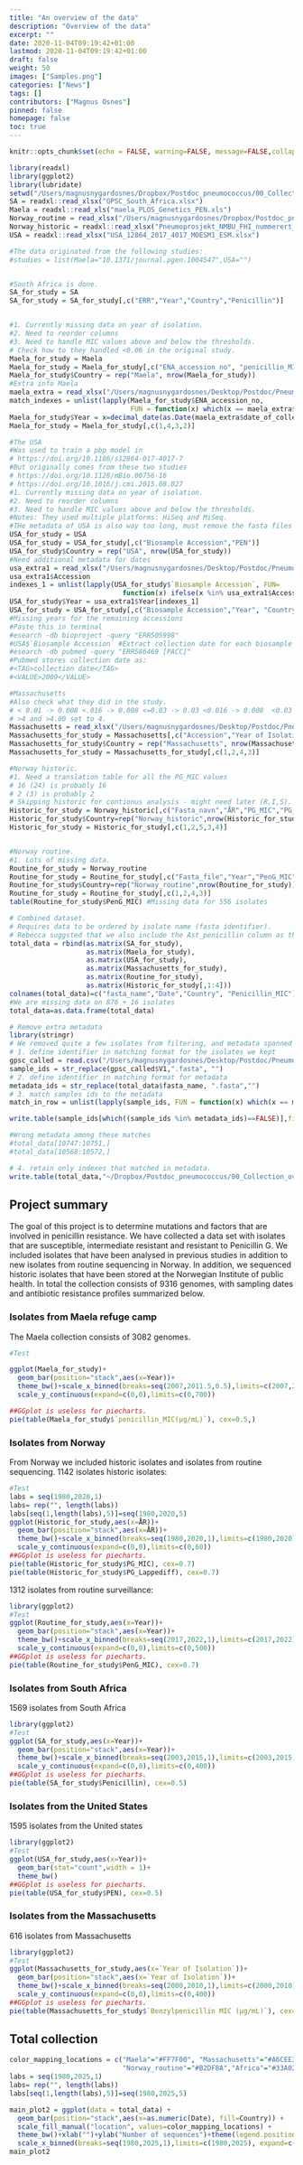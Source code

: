 ```yaml
---
title: "An overview of the data"
description: "Overview of the data"
excerpt: ""
date: 2020-11-04T09:19:42+01:00
lastmod: 2020-11-04T09:19:42+01:00
draft: false
weight: 50
images: ["Samples.png"]
categories: ["News"]
tags: []
contributors: ["Magnus Osnes"]
pinned: false
homepage: false
toc: true
---
```


```r
knitr::opts_chunk$set(echo = FALSE, warning=FALSE, message=FALSE,collapse=T, cache=T, 'styler', tidy.opts=list(strict=T))
```

```r
library(readxl)
library(ggplot2)
library(lubridate)
setwd("/Users/magnusnygardosnes/Dropbox/Postdoc_pneumococcus/00_Collection_overview")
SA = readxl::read_xlsx("GPSC_South_Africa.xlsx")
Maela = readxl::read_xls("maela_PLOS_Genetics_PEN.xls")
Norway_routine = read_xlsx("/Users/magnusnygardosnes/Dropbox/Postdoc_pneumococcus/00_Collection_overview/Nor2018-2022_metadata.xlsx")
Norway_historic = readxl::read_xlsx("Pneumoprosjekt_NMBU_FHI_nummerert_eksportert.xlsx")
USA = readxl::read_xlsx("USA_12864_2017_4017_MOESM1_ESM.xlsx")

#The data originated from the following studies:
#studies = list(Maela="10.1371/journal.pgen.1004547",USA="")


#South Africa is done.
SA_for_study = SA
SA_for_study = SA_for_study[,c("ERR","Year","Country","Penicillin")]


#1. Currently missing data on year of isolation.
#2. Need to reorder columns
#3. Need to handle MIC values above and below the thresholds.
# Check how to they handled <0.06 in the original study. 
Maela_for_study = Maela
Maela_for_study = Maela_for_study[,c("ENA_accession_no", "penicillin_MIC(µg/mL)")]
Maela_for_study$Country = rep("Maela", nrow(Maela_for_study))
#Extra info Maela
maela_extra = read_xlsx("/Users/magnusnygardosnes/Desktop/Postdoc/Pneumo/pneumo_project_Maela/41588_2014_BFng2895_MOESM61_ESM.xlsx")
match_indexes = unlist(lapply(Maela_for_study$ENA_accession_no,
                              FUN = function(x) which(x == maela_extra$ENA_accession_no)))
Maela_for_study$Year = x=decimal_date(as.Date(maela_extra$date_of_collection[match_indexes]))
Maela_for_study = Maela_for_study[,c(1,4,3,2)]

#The USA
#Was used to train a pbp model in
# https://doi.org/10.1186/s12864-017-4017-7
#But originally comes from these two studies
# https://doi.org/10.1128/mBio.00756-16
# https://doi.org/10.1016/j.cmi.2015.08.027
#1. Currently missing data on year of isolation.
#2. Need to reorder columns
#3. Need to handle MIC values above and below the thresholds.
#Notes: They used multiple platforms: HiSeq and MiSeq.
#THe metadata of USA is also way too long, must remove the fasta files not used. 
USA_for_study = USA
USA_for_study = USA_for_study[,c("Biosample Accession","PEN")]
USA_for_study$Country = rep("USA", nrow(USA_for_study))
#Need additional metadata for dates
usa_extra1 = read_xlsx("/Users/magnusnygardosnes/Desktop/Postdoc/Pneumo/pneumo_project_USA_ERR/Extra_1_USA.xlsx",skip=1,col_names=c("CDC_lab_id","Accession","Year"))
usa_extra1$Accession
indexes_1 = unlist(lapply(USA_for_study$`Biosample Accession`, FUN=
                            function(x) ifelse(x %in% usa_extra1$Accession, which(x==usa_extra1$Accession),NA)))
USA_for_study$Year = usa_extra1$Year[indexes_1]
USA_for_study = USA_for_study[,c("Biosample Accession","Year", "Country", "PEN")]
#Missing years for the remaining accessions
#Paste this in terminal
#esearch -db bioproject -query "ERR505998"
#USA$`Biosample Accession` #Extract collection date for each biosample accesssion number
#esearch -db pubmed -query "ERR586469 [PACC]"
#Pubmed stores collection date as:
#<TAG>collection date</TAG>
#<VALUE>2009</VALUE>

#Massachusetts
#Also check what they did in the study. 
# < 0.01 -> 0.008 <.016 -> 0.008 <=0.03 -> 0.03 <0.016 -> 0.008  <0.03 -> 0.015
# >4 and >4.00 set to 4.
Massachusetts = read_xlsx("/Users/magnusnygardosnes/Desktop/Postdoc/Pneumo/pneumo_project_Massachusetts/Massachusetts_nature_genetics.xlsx")
Massachusetts_for_study = Massachusetts[,c("Accession","Year of Isolation","Benzylpenicillin MIC (μg/mL)")]
Massachusetts_for_study$Country = rep("Massachusetts", nrow(Massachusetts))
Massachusetts_for_study = Massachusetts_for_study[,c(1,2,4,3)]

#Norway historic.
#1. Need a translation table for all the PG_MIC values
# 16 (24) is probably 16
# 2 (3) is probably 2
# Skipping historic for contionus analysis - might need later (R,I,S). 
Historic_for_study = Norway_historic[,c("Fasta_navn","ÅR","PG_MIC","PG_Lappediff")]
Historic_for_study$Country=rep("Norway_historic",nrow(Historic_for_study))
Historic_for_study = Historic_for_study[,c(1,2,5,3,4)]


#Norway routine.
#1. Lots of missing data.
Routine_for_study = Norway_routine
Routine_for_study = Routine_for_study[,c("Fasta_file","Year","PenG_MIC")]
Routine_for_study$Country=rep("Norway_routine",nrow(Routine_for_study))
Routine_for_study = Routine_for_study[,c(1,2,4,3)]
table(Routine_for_study$PenG_MIC) #Missing data for 556 isolates

# Combined dataset.
# Requires data to be ordered by isolate name (fasta identifier). 
# Rebecca suggsted that we also include the Ast_penicillin column as these affect the MIC 
total_data = rbind(as.matrix(SA_for_study),
                   as.matrix(Maela_for_study),
                   as.matrix(USA_for_study),
                   as.matrix(Massachusetts_for_study),
                   as.matrix(Routine_for_study),
                   as.matrix(Historic_for_study[,1:4]))
colnames(total_data)=c("fasta_name","Date","Country", "Penicillin_MIC")
#We are missing data on 876 + 16 isolates
total_data=as.data.frame(total_data)

# Remove extra metadata
library(stringr)
# We removed quite a few isolates from filtering, and metadata spanned more than the isolates we used.
# 1. define identifier in matching format for the isolates we kept
gpsc_called = read.csv("/Users/magnusnygardosnes/Desktop/Postdoc/Pneumo/02_GPSC/call_GPSC_of_these_fasta.txt", sep="\t",header=F)
sample_ids = str_replace(gpsc_called$V1,".fasta", "")
# 2. define identifier in matching format for metadata
metadata_ids = str_replace(total_data$fasta_name, ".fasta","")
# 3. match samples ids to the metadata
match_in_row = unlist(lapply(sample_ids, FUN = function(x) which(x == metadata_ids)))

write.table(sample_ids[which((sample_ids %in% metadata_ids)==FALSE)],file = "/Users/magnusnygardosnes/Dropbox/Postdoc_pneumococcus/00_Collection_overview/remove_historic_with_missing_metadata.txt", row.names = F, quote=F,col.names = F)

#Wrong metadata among these matches
#total_data[10747:10751,]
#total_data[10568:10572,]

# 4. retain only indexes that matched in metadata.
write.table(total_data,"~/Dropbox/Postdoc_pneumococcus/00_Collection_overview/total_metadata_processed_and_combined.csv")

```

## Project summary

The goal of this project is to determine mutations and factors that are involved in penicillin resistance. We have collected a data set with isolates that are susceptible, intermediate resistant and resistant to Penicillin G. We included isolates that have been analysed in previous studies in addition to new isolates from routine sequencing in Norway. In addition, we sequenced historic isolates that have been stored at the Norwegian Institute of public health. In total the collection consists of 9316 genomes, with sampling dates and antibiotic resistance profiles summarized below.
    
### Isolates from Maela refuge camp
  

The Maela collection consists of 3082 genomes.

```r

#Test

ggplot(Maela_for_study)+
  geom_bar(position="stack",aes(x=Year))+
  theme_bw()+scale_x_binned(breaks=seq(2007,2011.5,0.5),limits=c(2007,2011.5), expand=c(0,0))+
  scale_y_continuous(expand=c(0,0),limits=c(0,700))

##GGplot is useless for piecharts.
pie(table(Maela_for_study$`penicillin_MIC(µg/mL)`), cex=0.5,)

```

### Isolates from Norway

From Norway we included historic isolates and isolates from routine sequencing.
1142 isolates historic isolates:

```r
#Test
labs = seq(1980,2020,1)
labs= rep("", length(labs))
labs[seq(1,length(labs),5)]=seq(1980,2020,5)
ggplot(Historic_for_study,aes(x=ÅR))+
  geom_bar(position="stack",aes(x=ÅR))+
  theme_bw()+scale_x_binned(breaks=seq(1980,2020,1),limits=c(1980,2020), expand=c(0,0),labels =labs)+
  scale_y_continuous(expand=c(0,0),limits=c(0,60))
##GGplot is useless for piecharts.
pie(table(Historic_for_study$PG_MIC), cex=0.7)
pie(table(Historic_for_study$PG_Lappediff), cex=0.7)
```

1312 isolates from routine surveillance:

```r
library(ggplot2)
#Test
ggplot(Routine_for_study,aes(x=Year))+
  geom_bar(position="stack",aes(x=Year))+
  theme_bw()+scale_x_binned(breaks=seq(2017,2022,1),limits=c(2017,2022), expand=c(0,0))+
  scale_y_continuous(expand=c(0,0),limits=c(0,500))
##GGplot is useless for piecharts.
pie(table(Routine_for_study$PenG_MIC), cex=0.7)

```

### Isolates from South Africa 
1569 isolates from South Africa

```r
library(ggplot2)
#Test
ggplot(SA_for_study,aes(x=Year))+
  geom_bar(position="stack",aes(x=Year))+
  theme_bw()+scale_x_binned(breaks=seq(2003,2015,1),limits=c(2003,2015), expand=c(0,0))+
  scale_y_continuous(expand=c(0,0),limits=c(0,400))
##GGplot is useless for piecharts.
pie(table(SA_for_study$Penicillin), cex=0.5)

```

### Isolates from the United States
1595 isolates from the United states
```r
library(ggplot2)
#Test
ggplot(USA_for_study,aes(x=Year))+
  geom_bar(stat="count",width = 1)+
  theme_bw()
##GGplot is useless for piecharts.
pie(table(USA_for_study$PEN), cex=0.5)

```

### Isolates from the Massachusetts
616 isolates from Massachusetts 
```r
library(ggplot2)
#Test
ggplot(Massachusetts_for_study,aes(x=`Year of Isolation`))+
  geom_bar(position="stack",aes(x=`Year of Isolation`))+
  theme_bw()+scale_x_binned(breaks=seq(2000,2010,1),limits=c(2000,2010), expand=c(0,0))+
  scale_y_continuous(expand=c(0,0),limits=c(0,400))
##GGplot is useless for piecharts.
pie(table(Massachusetts_for_study$`Benzylpenicillin MIC (μg/mL)`), cex=0.5)

```




## Total collection

```r
color_mapping_locations = c("Maela"="#FF7F00", "Massachusetts"="#A6CEE3", "Norway_historic"="#1F78B4",
                            "Norway_routine"="#B2DF8A","Africa"="#33A02C","USA"="#FB9A99","nd"="black")
labs = seq(1980,2025,1)
labs= rep("", length(labs))
labs[seq(1,length(labs),5)]=seq(1980,2025,5)

main_plot2 = ggplot(data = total_data) +
  geom_bar(position="stack",aes(x=as.numeric(Date), fill=Country)) + 
  scale_fill_manual("location", values=color_mapping_locations) +
  theme_bw()+xlab("")+ylab("Number of sequences")+theme(legend.position = "top") + 
  scale_x_binned(breaks=seq(1980,2025,1),limits=c(1980,2025), expand=c(0,0),labels =labs)+xlab("Collection date")
main_plot2
```


 <!-- ![Intergalactic train](intergalactic4.png "Test") --> 

